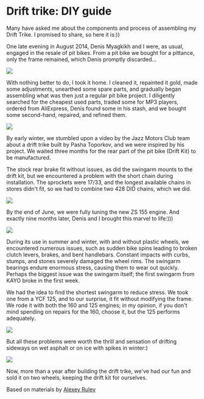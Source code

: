 
# Drift trike: DIY guide

Many have asked me about the components and process of assembling my Drift Trike. I promised to share, so here it is:))

<YouTubeEmbed videoId="1WzUcDsRI5Y" />

One late evening in August 2014, Denis Myagkikh and I were, as usual, engaged in the resale of pit bikes. From a pit bike we bought for a pittance, only the frame remained, which Denis promptly discarded...

![](../../../static/img/16c2fd.jpg)

With nothing better to do, I took it home. I cleaned it, repainted it gold, made some adjustments, unearthed some spare parts, and gradually began assembling what was then just a regular pit bike project. I diligently searched for the cheapest used parts, traded some for MP3 players, ordered from AliExpress, Denis found some in his stash, and we bought some second-hand, repaired, and refined them.

![](../../../static/img/239245.jpg)

By early winter, we stumbled upon a video by the Jazz Motors Club team about a drift trike built by Pasha Toporkov, and we were inspired by his project. We waited three months for the rear part of the pit bike (Drift Kit) to be manufactured.

The stock rear brake fit without issues, as did the swingarm mounts to the drift kit, but we encountered a problem with the short chain during installation. The sprockets were 17/33, and the longest available chains in stores didn't fit, so we had to combine two 428 DID chains, which we did.

![](../../../static/img/479b17.jpg)

By the end of June, we were fully tuning the new ZS 155 engine. And exactly nine months later, Denis and I brought this marvel to life:)))

![](../../../static/img/92f4fb.jpg)

During its use in summer and winter, with and without plastic wheels, we encountered numerous issues, such as sudden bike spins leading to broken clutch levers, brakes, and bent handlebars. Constant impacts with curbs, stumps, and stones severely damaged the wheel rims. The swingarm bearings endure enormous stress, causing them to wear out quickly. Perhaps the biggest issue was the swingarm itself; the first swingarm from KAYO broke in the first week.

We had the idea to find the shortest swingarm to reduce stress. We took one from a YCF 125, and to our surprise, it fit without modifying the frame. We rode it with both the 160 and 125 engines; in my opinion, if you don't mind spending on repairs for the 160, choose it, but the 125 performs adequately.

![](../../../static/img/b2598c.jpg)

But all these problems were worth the thrill and sensation of drifting sideways on wet asphalt or on ice with spikes in winter:)

![](../../../static/img/f22ef5.jpg)

Now, more than a year after building the drift trike, we've had our fun and sold it on two wheels, keeping the drift kit for ourselves.

<YouTubeEmbed videoId="I5oazkYOhS0" />

Based on materials by [Alexey Rulev](https://new.vk.com/rulevalexey)
